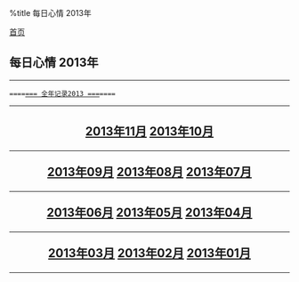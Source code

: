 %title 每日心情 2013年

[[../../index|首页]]
==每日心情 2013年==
----
 ====[[all|===  全年记录2013  ===]]====
----
<center>
<h2>
[[11/index|2013年11月]]
[[10/index|2013年10月]]
----
[[09/index|2013年09月]]
[[08/index|2013年08月]]
[[07/index|2013年07月]]
----
[[06/index|2013年06月]]
[[05/index|2013年05月]]
[[04/index|2013年04月]]
----
[[03/index|2013年03月]]
[[02/index|2013年02月]]
[[01/index|2013年01月]]
</h2>
</center>
----
